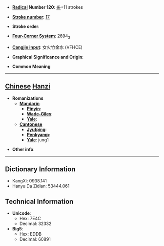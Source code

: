 * '''[[Wiktionary:Chinese radical index| Radical]] Number 120''': [[Wiktionary:Chinese radical index 糸|糸]]+11 strokes

* '''[[Wiktionary:Chinese total strokes index|Stroke number]]''': [[Wiktionary:Chinese total strokes index 17|17]]

* '''Stroke order''': 

* '''[[Wiktionary:Chinese four corner index|Four-Corner System]]''': 2694<sub>3</sub>

* '''[[Wiktionary:Chinese Cangjie index|Cangjie input]]''': 女火竹金水 (VFHCE)

* '''Graphical Significance and Origin''': 

* '''Common Meaning'''

----

== [[Chinese]] [[Hanzi]] ==

* '''Romanizations'''
** '''[[Mandarin]]'''
*** '''[[Pinyin]]''': 
*** '''[[Wade-Giles]]''': 
*** '''[[Yale]]''': 
** '''[[Cantonese]]'''
*** '''[[Jyutping]]''':
*** '''[[Penkyamp]]''': 
*** '''[[Yale]]''': jung1

* '''Other info''': 

----

== Dictionary Information ==

* KangXi: 0938.141
* Hanyu Da Zidian: 53444.061

== Technical Information ==

* '''Unicode''':
** Hex: 7E4C
** Decimal: 32332
* '''Big5''':
** Hex: EDDB
** Decimal: 60891